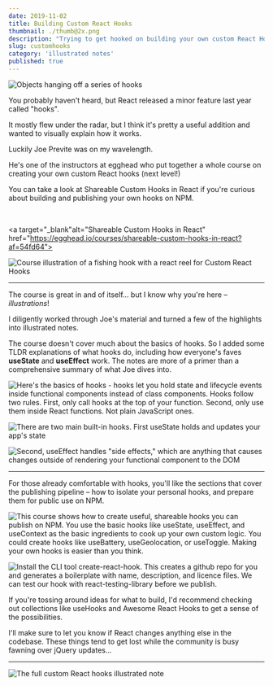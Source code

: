 ```yaml
---
date: 2019-11-02
title: Building Custom React Hooks
thumbnail: ./thumb@2x.png
description: "Trying to get hooked on building your own custom React Hooks?"
slug: customhooks
category: 'illustrated notes'
published: true
---
```


<NotesContainer>

<TwoCol>

<span>

![Objects hanging off a series of hooks](./thumb@2x.png)

</span>

<span>

You probably haven't heard, but <Link to="https://reactjs.org/docs/hooks-intro.html">React</Link> released a minor feature last year called "hooks".

It mostly flew under the radar, but I think it's pretty a useful addition and wanted to visually explain how it works.

</span>

</TwoCol>

Luckily <Link to="https://twitter.com/jsjoeio">Joe Previte</Link> was on my wavelength.

He's one of the instructors at <Link to="https://egghead.io/">egghead</Link> who put together a whole course on creating your own custom React hooks (next level!)



You can take a look at <Link to="https://egghead.io/courses/shareable-custom-hooks-in-react?af=54fd64">Shareable Custom Hooks in React</Link> if you're curious about building and publishing your own hooks on NPM.

<br />

<a target="_blank"alt="Shareable Custom Hooks in React" href="https://egghead.io/courses/shareable-custom-hooks-in-react?af=54fd64">

![Course illustration of a fishing hook with a react reel for Custom React Hooks](./shareable-custom-hooks-in-react.png)

</a>

---

The course is great in and of itself... but I know why you're here – _illustrations_!

I diligently worked through Joe's material and turned a few of the  highlights into illustrated notes.

The course doesn't cover much about the basics of hooks. So I added some TLDR explanations of what hooks do, including how everyone's faves **useState** and **useEffect** work.
The notes are more of a primer than a comprehensive summary of what Joe dives into.

![Here's the basics of hooks - hooks let you hold state and lifecycle events inside functional components instead of class components. Hooks follow two rules. First, only call hooks at the top of your function. Second, only use them inside React functions. Not plain JavaScript ones.](./customhooks-1.png)

![There are two main built-in hooks. First useState holds and updates your app's state](./customhooks-2.png)

![Second, useEffect handles "side effects," which are anything that causes changes outside of rendering your functional component to the DOM](./customhooks-3.png)

---

For those already comfortable with hooks, you'll like the sections that cover the publishing pipeline – how to isolate your personal hooks, and prepare them for public use on NPM.

![This course shows how to create useful, shareable hooks you can publish on NPM. You use the basic hooks like useState, useEffect, and useContext as the basic ingredients to cook up your own custom logic. You could create hooks like useBattery, useGeolocation, or useToggle. Making your own hooks is easier than you think.](./customhooks-4.png)

![Install the CLI tool create-react-hook. This creates a github repo for you and generates a boilerplate with name, description, and licence files. We can test our hook with react-testing-library before we publish.](./customhooks-5.png)

If you're tossing around ideas for what to build, I'd recommend checking out collections like  <Link to="https://usehooks.com/">useHooks</Link> and  <Link to="https://github.com/rehooks/awesome-react-hooks">Awesome React Hooks</Link> to get a sense of the possibilities.

I'll make sure to let you know if React changes anything else in the codebase. These things tend to get lost while the community is busy fawning over jQuery updates...

---

<FullNote coursename="Shareable Custom Hooks in React" courselink="http://bit.ly/3av6FvK">

![The full custom React hooks illustrated note](./customhooks-mini.png)

</FullNote>

</NotesContainer>